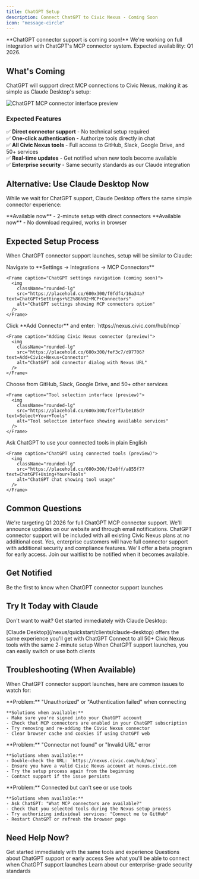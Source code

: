 ```yaml
---
title: ChatGPT Setup
description: Connect ChatGPT to Civic Nexus - Coming Soon
icon: "message-circle"
---
```


<Warning>
**ChatGPT connector support is coming soon!** We're working on full integration with ChatGPT's MCP connector system. Expected availability: Q1 2026.
</Warning>

## What's Coming

ChatGPT will support direct MCP connections to Civic Nexus, making it as simple as Claude Desktop's setup:

<Frame caption="ChatGPT connector interface (preview)">
  <img
    className="rounded-lg"
    src="https://placehold.co/700x400/f0f9ff/0ea5e9?text=ChatGPT+MCP+Connectors+%28Coming+Soon%29"
    alt="ChatGPT MCP connector interface preview"
  />
</Frame>

### Expected Features

✅ **Direct connector support** - No technical setup required  
✅ **One-click authentication** - Authorize tools directly in chat  
✅ **All Civic Nexus tools** - Full access to GitHub, Slack, Google Drive, and 50+ services  
✅ **Real-time updates** - Get notified when new tools become available  
✅ **Enterprise security** - Same security standards as our Claude integration  

## Alternative: Use Claude Desktop Now

While we wait for ChatGPT support, Claude Desktop offers the same simple connector experience:

<CardGroup cols={2}>
  <Card title="Claude Desktop Setup" icon="desktop" href="/nexus/quickstart/clients/claude-desktop">
    **Available now** - 2-minute setup with direct connectors
  </Card>
  <Card title="Claude.ai (Web)" icon="globe" href="/nexus/quickstart/clients/claude-web">
    **Available now** - No download required, works in browser
  </Card>
</CardGroup>

## Expected Setup Process

When ChatGPT connector support launches, setup will be similar to Claude:

<Steps>
  <Step title="Open ChatGPT Settings">
    Navigate to **Settings → Integrations → MCP Connectors**
    
    <Frame caption="ChatGPT settings navigation (coming soon)">
      <img
        className="rounded-lg"
        src="https://placehold.co/600x300/f0fdf4/16a34a?text=ChatGPT+Settings+%E2%86%92+MCP+Connectors"
        alt="ChatGPT settings showing MCP connectors option"
      />
    </Frame>
  </Step>
  
  <Step title="Add Civic Nexus">
    Click **Add Connector** and enter: `https://nexus.civic.com/hub/mcp`
    
    <Frame caption="Adding Civic Nexus connector (preview)">
      <img
        className="rounded-lg"
        src="https://placehold.co/600x300/fef3c7/d97706?text=Add+Civic+Nexus+Connector"
        alt="ChatGPT add connector dialog with Nexus URL"
      />
    </Frame>
  </Step>
  
  <Step title="Select Your Tools">
    Choose from GitHub, Slack, Google Drive, and 50+ other services
    
    <Frame caption="Tool selection interface (preview)">
      <img
        className="rounded-lg"
        src="https://placehold.co/600x300/fce7f3/be185d?text=Select+Your+Tools"
        alt="Tool selection interface showing available services"
      />
    </Frame>
  </Step>
  
  <Step title="Start Using">
    Ask ChatGPT to use your connected tools in plain English
    
    <Frame caption="ChatGPT using connected tools (preview)">
      <img
        className="rounded-lg"
        src="https://placehold.co/600x300/f3e8ff/a855f7?text=ChatGPT+Using+Your+Tools"
        alt="ChatGPT chat showing tool usage"
      />
    </Frame>
  </Step>
</Steps>

## Common Questions

<AccordionGroup>
  <Accordion title="When will ChatGPT support be available?">
    We're targeting Q1 2026 for full ChatGPT MCP connector support. We'll announce updates on our website and through email notifications.
  </Accordion>
  
  <Accordion title="Will it cost extra?">
    ChatGPT connector support will be included with all existing Civic Nexus plans at no additional cost.
  </Accordion>
  
  <Accordion title="What about ChatGPT Enterprise?">
    Yes, enterprise customers will have full connector support with additional security and compliance features.
  </Accordion>
  
  <Accordion title="Can I get early access?">
    We'll offer a beta program for early access. Join our waitlist to be notified when it becomes available.
  </Accordion>
</AccordionGroup>

## Get Notified

<Card title="Join the ChatGPT Waitlist" icon="bell" href="https://civickey.typeform.com/chatgpt-waitlist">
  Be the first to know when ChatGPT connector support launches
</Card>

## Try It Today with Claude

Don't want to wait? Get started immediately with Claude Desktop:

<Steps>
  <Step title="Try Claude Desktop">
    [Claude Desktop](/nexus/quickstart/clients/claude-desktop) offers the same experience you'll get with ChatGPT
  </Step>
  <Step title="Same tools, same simplicity">
    Connect to all 50+ Civic Nexus tools with the same 2-minute setup
  </Step>
  <Step title="Switch when ready">
    When ChatGPT support launches, you can easily switch or use both clients
  </Step>
</Steps>

## Troubleshooting (When Available)

When ChatGPT connector support launches, here are common issues to watch for:

<AccordionGroup>
  <Accordion title="401 Authentication Error">
    **Problem:** "Unauthorized" or "Authentication failed" when connecting
    
    **Solutions when available:**
    - Make sure you're signed into your ChatGPT account
    - Check that MCP connectors are enabled in your ChatGPT subscription
    - Try removing and re-adding the Civic Nexus connector
    - Clear browser cache and cookies if using ChatGPT web
  </Accordion>
  
  <Accordion title="404 Not Found Error">
    **Problem:** "Connector not found" or "Invalid URL" error
    
    **Solutions when available:**
    - Double-check the URL: `https://nexus.civic.com/hub/mcp`
    - Ensure you have a valid Civic Nexus account at nexus.civic.com
    - Try the setup process again from the beginning
    - Contact support if the issue persists
  </Accordion>
  
  <Accordion title="Tools Not Appearing">
    **Problem:** Connected but can't see or use tools
    
    **Solutions when available:**
    - Ask ChatGPT: "What MCP connectors are available?"
    - Check that you selected tools during the Nexus setup process
    - Try authorizing individual services: "Connect me to GitHub"
    - Restart ChatGPT or refresh the browser page
  </Accordion>
</AccordionGroup>

## Need Help Now?

<CardGroup cols={2}>
  <Card title="Claude Desktop Setup" icon="desktop" href="/nexus/quickstart/clients/claude-desktop">
    Get started immediately with the same tools and experience
  </Card>
  <Card title="Contact Support" icon="message-circle" href="https://civickey.typeform.com/to/qJ5mieBw">
    Questions about ChatGPT support or early access
  </Card>
  <Card title="Browse All Tools" icon="server" href="/nexus/reference/servers">
    See what you'll be able to connect when ChatGPT support launches
  </Card>
  <Card title="Security Details" icon="shield-check" href="/nexus/reference/security">
    Learn about our enterprise-grade security standards
  </Card>
</CardGroup>
